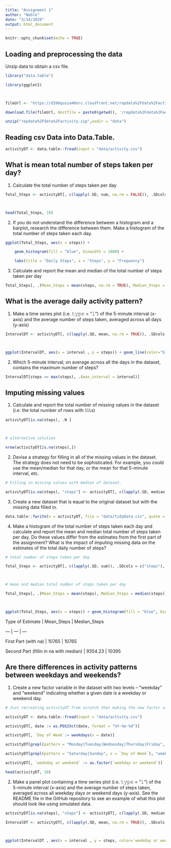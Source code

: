 ---
title: "Assignment 1"
author: "Noble"
date: "3/14/2020"
output: html_document
---

```{r setup, include=FALSE}
knitr::opts_chunk$set(echo = TRUE)
```

## Loading and preprocessing the data

Unzip data to obtain a csv file.



```{r}

library("data.table")

library(ggplot2)



fileUrl <- "https://d396qusza40orc.cloudfront.net/repdata%2Fdata%2Factivity.zip"

download.file(fileUrl, destfile = paste0(getwd(), '/repdata%2Fdata%2Factivity.zip'), method = "curl")

unzip("repdata%2Fdata%2Factivity.zip",exdir = "data")

```



## Reading csv Data into Data.Table. 

```{r}

activityDT <- data.table::fread(input = "data/activity.csv")

```



## What is mean total number of steps taken per day?



1. Calculate the total number of steps taken per day



```{r}

Total_Steps <- activityDT[, c(lapply(.SD, sum, na.rm = FALSE)), .SDcols = c("steps"), by = .(date)] 



head(Total_Steps, 10)

```



2. If you do not understand the difference between a histogram and a barplot, research the difference between them. Make a histogram of the total number of steps taken each day. 



```{r}

ggplot(Total_Steps, aes(x = steps)) +

    geom_histogram(fill = "blue", binwidth = 1000) +

    labs(title = "Daily Steps", x = "Steps", y = "Frequency")

```



3. Calculate and report the mean and median of the total number of steps taken per day

```{r}

Total_Steps[, .(Mean_Steps = mean(steps, na.rm = TRUE), Median_Steps = median(steps, na.rm = TRUE))]

```



## What is the average daily activity pattern?



1. Make a time series plot (i.e. 𝚝𝚢𝚙𝚎 = "𝚕") of the 5-minute interval (x-axis) and the average number of steps taken, averaged across all days (y-axis)



```{r}

IntervalDT <- activityDT[, c(lapply(.SD, mean, na.rm = TRUE)), .SDcols = c("steps"), by = .(interval)] 



ggplot(IntervalDT, aes(x = interval , y = steps)) + geom_line(color="blue", size=1) + labs(title = "Avg. Daily Steps", x = "Interval", y = "Avg. Steps per day")

```



2. Which 5-minute interval, on average across all the days in the dataset, contains the maximum number of steps?



```{r}

IntervalDT[steps == max(steps), .(max_interval = interval)]

```





## Imputing missing values



1. Calculate and report the total number of missing values in the dataset (i.e. the total number of rows with 𝙽𝙰s)



```{r}

activityDT[is.na(steps), .N ]



# alternative solution

nrow(activityDT[is.na(steps),])

```



2. Devise a strategy for filling in all of the missing values in the dataset. The strategy does not need to be sophisticated. For example, you could use the mean/median for that day, or the mean for that 5-minute interval, etc.



```{r}

# Filling in missing values with median of dataset. 

activityDT[is.na(steps), "steps"] <- activityDT[, c(lapply(.SD, median, na.rm = TRUE)), .SDcols = c("steps")]

```



3. Create a new dataset that is equal to the original dataset but with the missing data filled in.



```{r}

data.table::fwrite(x = activityDT, file = "data/tidyData.csv", quote = FALSE)

```



4. Make a histogram of the total number of steps taken each day and calculate and report the mean and median total number of steps taken per day. Do these values differ from the estimates from the first part of the assignment? What is the impact of imputing missing data on the estimates of the total daily number of steps?



```{r}

# total number of steps taken per day

Total_Steps <- activityDT[, c(lapply(.SD, sum)), .SDcols = c("steps"), by = .(date)] 



# mean and median total number of steps taken per day

Total_Steps[, .(Mean_Steps = mean(steps), Median_Steps = median(steps))]



ggplot(Total_Steps, aes(x = steps)) + geom_histogram(fill = "blue", binwidth = 1000) + labs(title = "Daily Steps", x = "Steps", y = "Frequency")

```



Type of Estimate | Mean_Steps | Median_Steps

--- | --- | ---

First Part (with na) | 10765 | 10765

Second Part (fillin in na with median) | 9354.23 | 10395



## Are there differences in activity patterns between weekdays and weekends?



1. Create a new factor variable in the dataset with two levels – “weekday” and “weekend” indicating whether a given date is a weekday or weekend day.



```{r}

# Just recreating activityDT from scratch then making the new factor variable. (No need to, just want to be clear on what the entire process is.) 

activityDT <- data.table::fread(input = "data/activity.csv")

activityDT[, date := as.POSIXct(date, format = "%Y-%m-%d")]

activityDT[, `Day of Week`:= weekdays(x = date)]

activityDT[grepl(pattern = "Monday|Tuesday|Wednesday|Thursday|Friday", x = `Day of Week`), "weekday or weekend"] <- "weekday"

activityDT[grepl(pattern = "Saturday|Sunday", x = `Day of Week`), "weekday or weekend"] <- "weekend"

activityDT[, `weekday or weekend` := as.factor(`weekday or weekend`)]

head(activityDT, 10)

```



2. Make a panel plot containing a time series plot (i.e. 𝚝𝚢𝚙𝚎 = "𝚕") of the 5-minute interval (x-axis) and the average number of steps taken, averaged across all weekday days or weekend days (y-axis). See the README file in the GitHub repository to see an example of what this plot should look like using simulated data.



```{r}

activityDT[is.na(steps), "steps"] <- activityDT[, c(lapply(.SD, median, na.rm = TRUE)), .SDcols = c("steps")]

IntervalDT <- activityDT[, c(lapply(.SD, mean, na.rm = TRUE)), .SDcols = c("steps"), by = .(interval, `weekday or weekend`)] 



ggplot(IntervalDT , aes(x = interval , y = steps, color=`weekday or weekend`)) + geom_line() + labs(title = "Avg. Daily Steps by Weektype", x = "Interval", y = "No. of Steps") + facet_wrap(~`weekday or weekend` , ncol = 1, nrow=2)

```